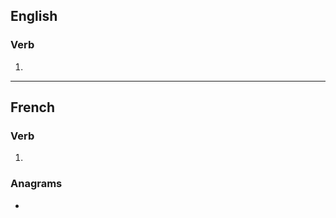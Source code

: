 ==English==

===Verb===
{{head|en|verb form}}

# {{en-third-person singular of|apprise}}

----

==French==

===Verb===
{{head|fr|past participle form}}

# {{feminine plural past participle of|apprendre|lang=fr|nocat=1}}

===Anagrams===
* {{l|fr|apprisse}}